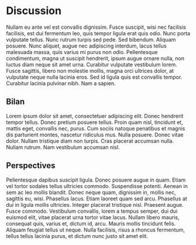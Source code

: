 # Discussion

Nullam eu ante vel est convallis dignissim. Fusce suscipit, wisi nec facilisis facilisis, est dui fermentum leo, quis tempor ligula erat
quis odio. Nunc porta vulputate tellus. Nunc rutrum turpis sed pede.
Sed bibendum. Aliquam posuere. Nunc aliquet, augue nec adipiscing
interdum, lacus tellus malesuada massa, quis varius mi purus non odio.
Pellentesque condimentum, magna ut suscipit hendrerit, ipsum augue
ornare nulla, non luctus diam neque sit amet urna. Curabitur vulputate
vestibulum lorem. Fusce sagittis, libero non molestie mollis, magna
orci ultrices dolor, at vulputate neque nulla lacinia eros. Sed id
ligula quis est convallis tempor. Curabitur lacinia pulvinar nibh. Nam
a sapien.

## Bilan

Lorem ipsum dolor sit amet, consectetuer adipiscing elit. Donec
hendrerit tempor tellus. Donec pretium posuere tellus. Proin quam
nisl, tincidunt et, mattis eget, convallis nec, purus. Cum sociis
natoque penatibus et magnis dis parturient montes, nascetur ridiculus
mus. Nulla posuere. Donec vitae dolor. Nullam tristique diam non
turpis. Cras placerat accumsan nulla. Nullam rutrum. Nam vestibulum
accumsan nisl.

## Perspectives

Pellentesque dapibus suscipit ligula. Donec posuere augue in quam.
Etiam vel tortor sodales tellus ultricies commodo. Suspendisse
potenti. Aenean in sem ac leo mollis blandit. Donec neque quam,
dignissim in, mollis nec, sagittis eu, wisi. Phasellus lacus. Etiam
laoreet quam sed arcu. Phasellus at dui in ligula mollis ultricies.
Integer placerat tristique nisl. Praesent augue. Fusce commodo.
Vestibulum convallis, lorem a tempus semper, dui dui euismod elit,
vitae placerat urna tortor vitae lacus. Nullam libero mauris,
consequat quis, varius et, dictum id, arcu. Mauris mollis tincidunt
felis. Aliquam feugiat tellus ut neque. Nulla facilisis, risus a
rhoncus fermentum, tellus tellus lacinia purus, et dictum nunc justo
sit amet elit.